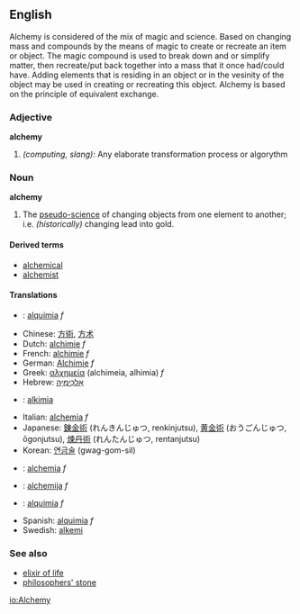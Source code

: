 ==English==

Alchemy is considered of the mix of magic and science. Based on changing mass and compounds by the means of magic to create or recreate an item or object. The magic compound is used to break down and or simplify matter, then recreate/put back together into a mass that it once had/could have. Adding elements that is residing in an object or in the vesinity of the object may be used in creating or recreating this object. Alchemy is based on the principle of equivalent exchange.

===Adjective===
'''alchemy'''
#''(computing, slang)'': Any elaborate transformation process or algorythm

===Noun===
'''alchemy'''
#The [[pseudo-science]] of changing objects from one element to another; i.e. ''(historically)'' changing lead into gold.

====Derived terms====
*[[alchemical]]
*[[alchemist]]

====Translations====
*{{ca}}: [[alquímia]] ''f''
*Chinese: [[方術]], [[方术]]
*Dutch: [[alchimie]] ''f''
*French: [[alchimie]] ''f''
*German: [[Alchimie]] ''f''
*Greek: [[αλχημεία]] (alchimeia, alhimia) ''f''
*Hebrew: [[אלכימיה|אַלְכִּימְיָה]]
*{{id}}: [[alkimia]]
*Italian: [[alchemia]] ''f''
*Japanese: [[錬金術]] (れんきんじゅつ, renkinjutsu), [[黄金術]] (おうごんじゅつ, ōgonjutsu), [[煉丹術]] (れんたんじゅつ, rentanjutsu)
*Korean: [[연금술]] (gwag-gom-sil)
*{{la}}: [[alchemia]] ''f''
*{{lt}}: [[alchemija]] ''f''
*{{pt}}: [[alquimia]] ''f''
*Spanish: [[alquimia]] ''f''
*Swedish: [[alkemi]]

===See also===
*[[elixir of life]]
*[[philosophers' stone]]

[[io:Alchemy]]
